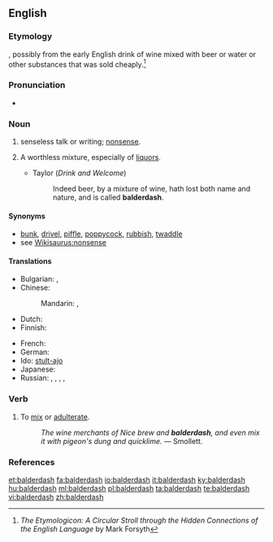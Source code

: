 ==English==

===Etymology===
{{unk.}}, possibly from the early English drink of wine mixed with beer or water or other substances that was sold cheaply.<ref>''The Etymologicon: A Circular Stroll through the Hidden Connections of the English Language'' by Mark Forsyth</ref>

===Pronunciation===
* {{IPA|/ˈbɔːldə.dæʃ/}}

===Noun===
{{en-noun|-}}

# senseless talk or writing; [[nonsense]].
# {{context|archaic|lang=en}} A worthless mixture, especially of [[liquor]]s.
#* Taylor (''Drink and Welcome'')
#*: Indeed beer, by a mixture of wine, hath lost both name and nature, and is called '''balderdash'''.
<!-- # a rapidly receding hairline-->

====Synonyms====
* [[bunk]], [[drivel]], [[piffle]], [[poppycock]], [[rubbish]], [[twaddle]]
* see [[Wikisaurus:nonsense]]

====Translations====
{{trans-top|nonsense}}
* Bulgarian: {{t+|bg|глупост|alt=глупости|f-p|tr=glúposti}}, {{t+|bg|безсмислица|alt=безсмислици|f-p|tr=bezsmíslici}}
* Chinese:
*: Mandarin: {{t|cmn|胡說八道|sc=Hani}}, {{t|cmn|胡说八道|tr=húshuōbādào|sc=Hani}}
* Dutch: {{t|nl|gebazel|n}}
* Finnish: {{t|fi|soopa}}
{{trans-mid}}
* French: {{t+|fr|bêtises|f-p}}
* German: {{t|de|Gefasel|n}}
* Ido: [[stulto|stult-ajo]]
* Japanese: {{t|ja|たわごと|tr=tawagoto|sc=Jpan}}
* Russian: {{t+|ru|чепуха|f|tr=čepuxá}}, {{t+|ru|бессмыслица|f|tr=bessmýslica}}, {{t+|ru|вздор|m|tr=vzdor}}, {{t+|ru|галиматья|f|tr=galimatʹjá}}, {{t+|ru|белиберда|f|tr=beliberdá}}
{{trans-bottom}}

===Verb===
{{en-verb|balderdashes|balderdashing|balderdashed}}

# To [[mix]] or [[adulterate]].
#: ''The wine merchants of Nice brew and '''balderdash''', and even mix it with pigeon's dung and quicklime.'' &mdash; Smollett.

===References===
<references/>

[[et:balderdash]]
[[fa:balderdash]]
[[io:balderdash]]
[[it:balderdash]]
[[ky:balderdash]]
[[hu:balderdash]]
[[ml:balderdash]]
[[pl:balderdash]]
[[ta:balderdash]]
[[te:balderdash]]
[[vi:balderdash]]
[[zh:balderdash]]